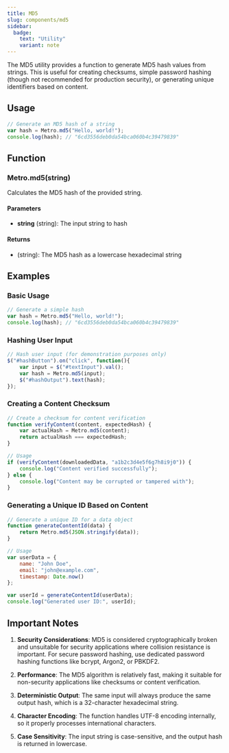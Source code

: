 ```yaml
---
title: MD5
slug: components/md5
sidebar:
  badge:
    text: "Utility"
    variant: note
---
```


The MD5 utility provides a function to generate MD5 hash values from strings. This is useful for creating checksums, simple password hashing (though not recommended for production security), or generating unique identifiers based on content.

## Usage

```javascript
// Generate an MD5 hash of a string
var hash = Metro.md5("Hello, world!");
console.log(hash); // "6cd3556deb0da54bca060b4c39479839"
```

## Function

### Metro.md5(string)

Calculates the MD5 hash of the provided string.

#### Parameters
- **string** (string): The input string to hash

#### Returns
- (string): The MD5 hash as a lowercase hexadecimal string

## Examples

### Basic Usage
```javascript
// Generate a simple hash
var hash = Metro.md5("Hello, world!");
console.log(hash); // "6cd3556deb0da54bca060b4c39479839"
```

### Hashing User Input
```javascript
// Hash user input (for demonstration purposes only)
$("#hashButton").on("click", function(){
    var input = $("#textInput").val();
    var hash = Metro.md5(input);
    $("#hashOutput").text(hash);
});
```

### Creating a Content Checksum
```javascript
// Create a checksum for content verification
function verifyContent(content, expectedHash) {
    var actualHash = Metro.md5(content);
    return actualHash === expectedHash;
}

// Usage
if (verifyContent(downloadedData, "a1b2c3d4e5f6g7h8i9j0")) {
    console.log("Content verified successfully");
} else {
    console.log("Content may be corrupted or tampered with");
}
```

### Generating a Unique ID Based on Content
```javascript
// Generate a unique ID for a data object
function generateContentId(data) {
    return Metro.md5(JSON.stringify(data));
}

// Usage
var userData = {
    name: "John Doe",
    email: "john@example.com",
    timestamp: Date.now()
};

var userId = generateContentId(userData);
console.log("Generated user ID:", userId);
```

## Important Notes

1. **Security Considerations**: MD5 is considered cryptographically broken and unsuitable for security applications where collision resistance is important. For secure password hashing, use dedicated password hashing functions like bcrypt, Argon2, or PBKDF2.

2. **Performance**: The MD5 algorithm is relatively fast, making it suitable for non-security applications like checksums or content verification.

3. **Deterministic Output**: The same input will always produce the same output hash, which is a 32-character hexadecimal string.

4. **Character Encoding**: The function handles UTF-8 encoding internally, so it properly processes international characters.

5. **Case Sensitivity**: The input string is case-sensitive, and the output hash is returned in lowercase.